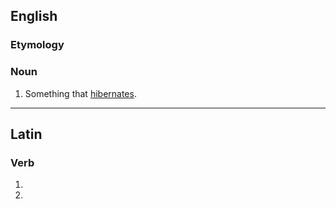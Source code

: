 ==English==

===Etymology===
{{suffix|en|hibernate|or}}

===Noun===
{{en-noun}}

# Something that [[hibernate]]s.

----

==Latin==

===Verb===
{{la-verb-form|hībernātor}}

# {{inflection of|hībernō||2|s|futr|pasv|impr|lang=la}}
# {{inflection of|hībernō||3|s|futr|pasv|impr|lang=la}}